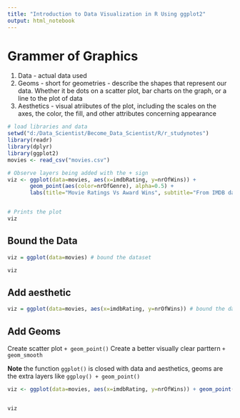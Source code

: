 ```yaml
---
title: "Introduction to Data Visualization in R Using ggplot2"
output: html_notebook
---
```


# Grammer of Graphics

1. Data - actual data used
2. Geoms - short for geometries - describe the shapes that represent our data. Whether it be dots on a scatter plot, bar charts on the graph, or a line to the plot of data
3. Aesthetics - visual atriibutes of the plot, including the scales on the axes, the color, the fill, and other attributes concerning appearance


```r
# load libraries and data
setwd("d:/Data_Scientist/Become_Data_Scientist/R/r_studynotes")
library(readr)
library(dplyr)
library(ggplot2)
movies <- read_csv("movies.csv")
```

```r
# Observe layers being added with the + sign
viz <- ggplot(data=movies, aes(x=imdbRating, y=nrOfWins)) +
       geom_point(aes(color=nrOfGenre), alpha=0.5) + 
       labs(title="Movie Ratings Vs Award Wins", subtitle="From IMDB dataset", y="Number of Award Wins", x="Move Rating", color = "Number of Genre")


# Prints the plot
viz
```

## Bound the Data
``` r

viz = ggplot(data=movies) # bound the dataset

viz
```

## Add aesthetic

``` r
viz = ggplot(data=movies, aes(x=imdbRating, y=nrOfWins)) # bound the dataset
```

## Add Geoms

Create scatter plot ```+ geom_point()```
Create a better visually clear parttern ```+ geom_smooth```

**Note** the function ```ggplot()``` is closed with data and aesthetics, geoms are the extra layers like ```ggploy() + geom_point()```

``` r
viz <- ggplot(data=movies, aes(x=imdbRating, y=nrOfWins)) + geom_point() # Create scatter point with geom_point() layer


viz

```

